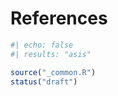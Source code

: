 # References {.unnumbered}

```r
#| echo: false
#| results: "asis"

source("_common.R")
status("draft")
```


::: {#refs}
:::
